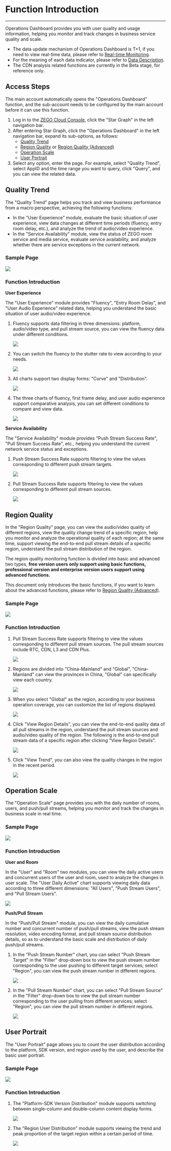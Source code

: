 # Function Introduction

- - -

Operations Dashboard provides you with user quality and usage information, helping you monitor and track changes in business service quality and scale.

- The data update mechanism of Operations Dashboard is T+1, if you need to view real-time data, please refer to [Real-time Monitoring](./../Real-time%20monitoring.mdx).
- For the meaning of each data indicator, please refer to [Data Description](./Data%20explanation.mdx).
- The CDN analysis related functions are currently in the Beta stage, for reference only.

## Access Steps

<Note title="Note">

The main account automatically opens the "Operations Dashboard" function, and the sub-account needs to be configured by the main account before it can use this function.
</Note>

1. Log in to the [ZEGO Cloud Console](https://console.zego.im/), click the "Star Graph" in the left navigation bar.
2. After entering Star Graph, click the "Operations Dashboard" in the left navigation bar, expand its sub-options, as follows:
    - [Quality Trend](#quality-trend)
    - [Region Quality](#region-quality) or [Region Quality (Advanced)](./Regional%20quality(Pro).mdx)
    - [Operation Scale](#operation-scale)
    - [User Portrait](#user-portrait)
3. Select any option, enter the page. For example, select "Quality Trend", select AppID and the time range you want to query, click "Query", and you can view the related data.


## Quality Trend

The "Quality Trend" page helps you track and view business performance from a macro perspective, achieving the following functions:

- In the "User Experience" module, evaluate the basic situation of user experience, view data changes at different time periods (fluency, entry room delay, etc.), and analyze the trend of audio/video experience.
- In the "Service Availability" module, view the status of ZEGO room service and media service, evaluate service availability, and analyze whether there are service exceptions in the current network.

### Sample Page

<Frame width="512" height="auto" caption=""><img src="https://doc-media.zego.im/sdk-doc/Pics/Prism/quality_trend.png" /></Frame>

### Function Introduction

**User Experience**

The "User Experience" module provides "Fluency", "Entry Room Delay", and "User Audio Experience" related data, helping you understand the basic situation of user audio/video experience.

1. Fluency supports data filtering in three dimensions: platform, audio/video type, and pull stream source, you can view the fluency data under different conditions.

    <Frame width="512" height="auto" caption=""><img src="https://doc-media.zego.im/sdk-doc/Pics/Prism/liuchangdushaixuan_EN.png" /></Frame>

2. You can switch the fluency to the stutter rate to view according to your needs.

    <Frame width="512" height="auto" caption=""><img src="https://doc-media.zego.im/sdk-doc/Pics/Prism/qiehuankadun_EN.png" /></Frame>

3. All charts support two display forms: "Curve" and "Distribution".

    <Frame width="512" height="auto" caption=""><img src="https://doc-media.zego.im/sdk-doc/Pics/Prism/qiehuanfenbut_EN.png" /></Frame>

4. The three charts of fluency, first frame delay, and user audio experience support comparative analysis, you can set different conditions to compare and view data.

    <Frame width="512" height="auto" caption=""><img src="https://doc-media.zego.im/sdk-doc/Pics/Prism/duibifenxi_EN.png" /></Frame>

**Service Availability**

The "Service Availability" module provides "Push Stream Success Rate", "Pull Stream Success Rate", etc., helping you understand the current network service status and exceptions.

1. Push Stream Success Rate supports filtering to view the values corresponding to different push stream targets.

    <Frame width="512" height="auto" caption=""><img src="https://doc-media.zego.im/sdk-doc/Pics/Prism/tuiliumubiao_EN.png" /></Frame>

2. Pull Stream Success Rate supports filtering to view the values corresponding to different pull stream sources.

    <Frame width="512" height="auto" caption=""><img src="https://doc-media.zego.im/sdk-doc/Pics/Prism/laliuyuan2_EN.png" /></Frame>


## Region Quality

In the "Region Quality" page, you can view the audio/video quality of different regions, view the quality change trend of a specific region, help you monitor and analyze the operational quality of each region; at the same time, support viewing the end-to-end pull stream details of a specific region, understand the pull stream distribution of the region.

<Warning title="Warning">

The region quality monitoring function is divided into basic and advanced two types, **free version users only support using basic functions, professional version and enterprise version users support using advanced functions.**

This document only introduces the basic functions, if you want to learn about the advanced functions, please refer to [Region Quality (Advanced)](./Regional%20quality(Pro).mdx).
</Warning>


### Sample Page

<Frame width="512" height="auto" caption=""><img src="https://doc-media.zego.im/sdk-doc/Pics/Prism/diquwangluo_EN.png" /></Frame>

### Function Introduction

1. Pull Stream Success Rate supports filtering to view the values corresponding to different pull stream sources. The pull stream sources include RTC, CDN, L3 and CDN Plus.

    <Frame width="512" height="auto" caption=""><img src="https://doc-media.zego.im/sdk-doc/Pics/Prism/laliuyuan_EN.png" /></Frame>

2. Regions are divided into "China-Mainland" and "Global", "China-Mainland" can view the provinces in China, "Global" can specifically view each country.

    <Frame width="512" height="auto" caption=""><img src="https://doc-media.zego.im/sdk-doc/Pics/Prism/shaixuandiqu_EN.png" /></Frame>

3. When you select "Global" as the region, according to your business operation coverage, you can customize the list of regions displayed.

    <Frame width="512" height="auto" caption=""><img src="https://doc-media.zego.im/sdk-doc/Pics/Prism/zidingyi_EN.png" /></Frame>

4. Click "View Region Details", you can view the end-to-end quality data of all pull streams in the region, understand the pull stream sources and audio/video quality of the region. The following is the end-to-end pull stream data of a specific region after clicking "View Region Details".

    <Frame width="512" height="auto" caption=""><img src="https://doc-media.zego.im/sdk-doc/Pics/Prism/duandaoduan_EN.png" /></Frame>

5. Click "View Trend", you can also view the quality changes in the region in the recent period.

    <Frame width="512" height="auto" caption=""><img src="https://doc-media.zego.im/sdk-doc/Pics/Prism/chakanqushi_EN.png" /></Frame>

## Operation Scale

The "Operation Scale" page provides you with the daily number of rooms, users, and push/pull streams, helping you monitor and track the changes in business scale in real time.

### Sample Page

<Frame width="512" height="auto" caption=""><img src="https://doc-media.zego.im/sdk-doc/Pics/Prism/Operation_Dashboard_intro.png" /></Frame>

### Function Introduction

**User and Room**

In the "User" and "Room" two modules, you can view the daily active users and concurrent users of the user and room, used to analyze the changes in user scale. The "User Daily Active" chart supports viewing daily data according to three different dimensions: "All Users", "Push Stream Users", and "Pull Stream Users".

<Frame width="512" height="auto" caption=""><img src="https://doc-media.zego.im/sdk-doc/Pics/Prism/yonghurihuoshujuleixing_EN.png" /></Frame>

**Push/Pull Stream**

In the "Push/Pull Stream" module, you can view the daily cumulative number and concurrent number of push/pull streams, view the push stream resolution, video encoding format, and pull stream source distribution details, so as to understand the basic scale and distribution of daily push/pull streams.

1. In the "Push Stream Number" chart, you can select "Push Stream Target" in the "Filter" drop-down box to view the push stream number corresponding to the user pushing to different target services; select "Region", you can view the push stream number in different regions.

    <Frame width="512" height="auto" caption=""><img src="https://doc-media.zego.im/sdk-doc/Pics/Prism/tuiliumubiao2_EN.png" /></Frame>

2. In the "Pull Stream Number" chart, you can select "Pull Stream Source" in the "Filter" drop-down box to view the pull stream number corresponding to the user pulling from different services; select "Region", you can view the pull stream number in different regions.

    <Frame width="512" height="auto" caption=""><img src="https://doc-media.zego.im/sdk-doc/Pics/Prism/laliuyuan3_EN.png" /></Frame>

## User Portrait

The "User Portrait" page allows you to count the user distribution according to the platform, SDK version, and region used by the user, and describe the basic user portrait.

### Sample Page

<Frame width="512" height="auto" caption=""><img src="https://doc-media.zego.im/sdk-doc/Pics/Prism/quntihuaxiang_EN.png" /></Frame>

### Function Introduction

1. The "Platform-SDK Version Distribution" module supports switching between single-column and double-column content display forms.

    <Frame width="512" height="auto" caption=""><img src="https://doc-media.zego.im/sdk-doc/Pics/Prism/danlieshuanglie_EN.png" /></Frame>

2. The "Region User Distribution" module supports viewing the trend and peak proportion of the target region within a certain period of time.

    <Frame width="512" height="auto" caption=""><img src="https://doc-media.zego.im/sdk-doc/Pics/Prism/yonghuzhanbiqushi_EN.png" /></Frame>
